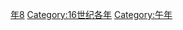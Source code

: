 {{Catnav|頁面分類|历史|歷史時代|年|16世纪各年}}
{{Commons category|1558}}

[[Category:1550年代|年8]]
[[Category:16世纪各年|Category:16世纪各年]]
[[Category:午年|Category:午年]]